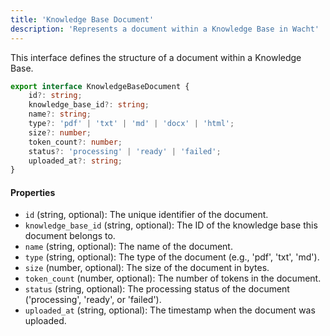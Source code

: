 ```yaml
---
title: 'Knowledge Base Document'
description: 'Represents a document within a Knowledge Base in Wacht'
---
```


This interface defines the structure of a document within a Knowledge Base.

```typescript
export interface KnowledgeBaseDocument {
    id?: string;
    knowledge_base_id?: string;
    name?: string;
    type?: 'pdf' | 'txt' | 'md' | 'docx' | 'html';
    size?: number;
    token_count?: number;
    status?: 'processing' | 'ready' | 'failed';
    uploaded_at?: string;
}
```

#### Properties

- `id` (string, optional): The unique identifier of the document.
- `knowledge_base_id` (string, optional): The ID of the knowledge base this document belongs to.
- `name` (string, optional): The name of the document.
- `type` (string, optional): The type of the document (e.g., 'pdf', 'txt', 'md').
- `size` (number, optional): The size of the document in bytes.
- `token_count` (number, optional): The number of tokens in the document.
- `status` (string, optional): The processing status of the document ('processing', 'ready', or 'failed').
- `uploaded_at` (string, optional): The timestamp when the document was uploaded.

